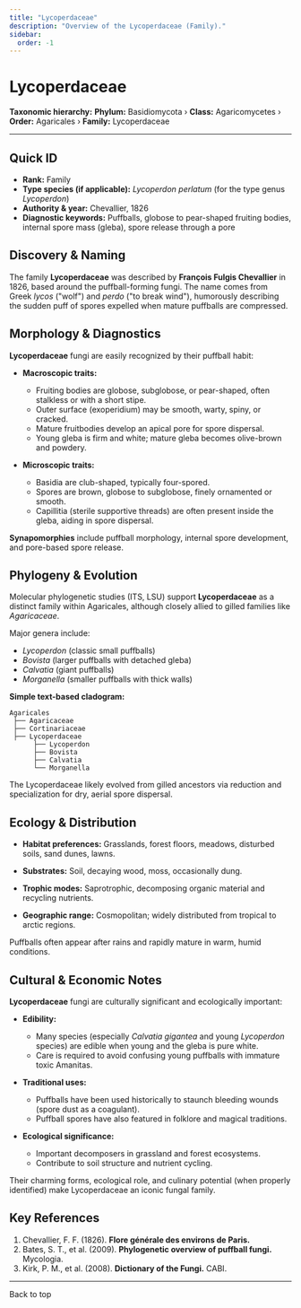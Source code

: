 ```yaml
---
title: "Lycoperdaceae"
description: "Overview of the Lycoperdaceae (Family)."
sidebar:
  order: -1
---
```



# Lycoperdaceae <Badge variant="note" text="Family" />

**Taxonomic hierarchy:** **Phylum:** Basidiomycota › **Class:** Agaricomycetes › **Order:** Agaricales › **Family:** Lycoperdaceae

---

## Quick ID
* **Rank:** Family  
* **Type species (if applicable):** _Lycoperdon perlatum_ (for the type genus _Lycoperdon_)  
* **Authority & year:** Chevallier, 1826  
* **Diagnostic keywords:** Puffballs, globose to pear-shaped fruiting bodies, internal spore mass (gleba), spore release through a pore  

## Discovery & Naming
The family **Lycoperdaceae** was described by **François Fulgis Chevallier** in 1826, based around the puffball-forming fungi. The name comes from Greek _lycos_ ("wolf") and _perdo_ ("to break wind"), humorously describing the sudden puff of spores expelled when mature puffballs are compressed.

## Morphology & Diagnostics
**Lycoperdaceae** fungi are easily recognized by their puffball habit:

- **Macroscopic traits:**
  - Fruiting bodies are globose, subglobose, or pear-shaped, often stalkless or with a short stipe.
  - Outer surface (exoperidium) may be smooth, warty, spiny, or cracked.
  - Mature fruitbodies develop an apical pore for spore dispersal.
  - Young gleba is firm and white; mature gleba becomes olive-brown and powdery.

- **Microscopic traits:**
  - Basidia are club-shaped, typically four-spored.
  - Spores are brown, globose to subglobose, finely ornamented or smooth.
  - Capillitia (sterile supportive threads) are often present inside the gleba, aiding in spore dispersal.

**Synapomorphies** include puffball morphology, internal spore development, and pore-based spore release.

## Phylogeny & Evolution
Molecular phylogenetic studies (ITS, LSU) support **Lycoperdaceae** as a distinct family within Agaricales, although closely allied to gilled families like _Agaricaceae_.

Major genera include:

- _Lycoperdon_ (classic small puffballs)
- _Bovista_ (larger puffballs with detached gleba)
- _Calvatia_ (giant puffballs)
- _Morganella_ (smaller puffballs with thick walls)

**Simple text-based cladogram:**
```
Agaricales
 ├── Agaricaceae
 ├── Cortinariaceae
 ├── Lycoperdaceae
      ├── Lycoperdon
      ├── Bovista
      ├── Calvatia
      └── Morganella
```
The Lycoperdaceae likely evolved from gilled ancestors via reduction and specialization for dry, aerial spore dispersal.

## Ecology & Distribution
- **Habitat preferences:** Grasslands, forest floors, meadows, disturbed soils, sand dunes, lawns.
- **Substrates:** Soil, decaying wood, moss, occasionally dung.
- **Trophic modes:** Saprotrophic, decomposing organic material and recycling nutrients.

- **Geographic range:** Cosmopolitan; widely distributed from tropical to arctic regions.

Puffballs often appear after rains and rapidly mature in warm, humid conditions.

## Cultural & Economic Notes
**Lycoperdaceae** fungi are culturally significant and ecologically important:

- **Edibility:**
  - Many species (especially _Calvatia gigantea_ and young _Lycoperdon_ species) are edible when young and the gleba is pure white.
  - Care is required to avoid confusing young puffballs with immature toxic Amanitas.

- **Traditional uses:**
  - Puffballs have been used historically to staunch bleeding wounds (spore dust as a coagulant).
  - Puffball spores have also featured in folklore and magical traditions.

- **Ecological significance:**
  - Important decomposers in grassland and forest ecosystems.
  - Contribute to soil structure and nutrient cycling.

Their charming forms, ecological role, and culinary potential (when properly identified) make Lycoperdaceae an iconic fungal family.

## Key References
1. Chevallier, F. F. (1826). **Flore générale des environs de Paris.**  
2. Bates, S. T., et al. (2009). **Phylogenetic overview of puffball fungi.** Mycologia.  
3. Kirk, P. M., et al. (2008). **Dictionary of the Fungi.** CABI.  

---

<LinkButton href="#top" variant="minimal" icon="arrow-up">
  Back to top
</LinkButton>
